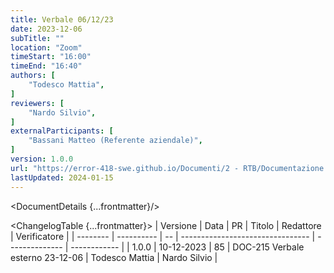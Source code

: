 ```yaml
---
title: Verbale 06/12/23
date: 2023-12-06
subTitle: ""
location: "Zoom"
timeStart: "16:00"
timeEnd: "16:40"
authors: [
	"Todesco Mattia",
]
reviewers: [
	"Nardo Silvio",
]
externalParticipants: [
	"Bassani Matteo (Referente aziendale)",
]
version: 1.0.0
url: "https://error-418-swe.github.io/Documenti/2 - RTB/Documentazione esterna/Verbali/23-12-06_v1.0.0.pdf"
lastUpdated: 2024-01-15
---
```



<DocumentDetails {...frontmatter}/>

<ChangelogTable {...frontmatter}>
| Versione | Data       | PR | Titolo                           | Redattore      | Verificatore |
| -------- | ---------- | -- | -------------------------------- | -------------- | ------------ |
| 1.0.0    | 10-12-2023 | 85 | DOC-215 Verbale esterno 23-12-06 | Todesco Mattia | Nardo Silvio |
</ChangelogTable>

